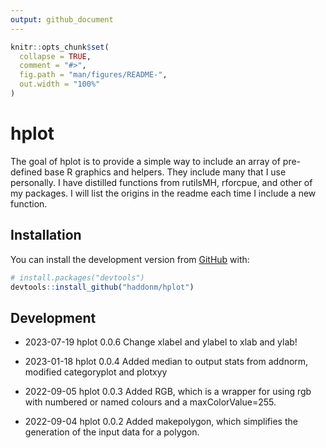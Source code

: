 ```yaml
---
output: github_document
---
```


<!-- README.md is generated from README.Rmd. Please edit that file -->

```r
knitr::opts_chunk$set(
  collapse = TRUE,
  comment = "#>",
  fig.path = "man/figures/README-",
  out.width = "100%"
)
```

# hplot

<!-- badges: start -->
<!-- badges: end -->

The goal of hplot is to provide a simple way to include an array of pre-defined base R graphics and helpers. They include many that I use personally. I have distilled functions from rutilsMH, rforcpue, and other of my packages. I will list the origins in the readme each time I include a new function.

## Installation

You can install the development version from [GitHub](https://github.com/) with:

``` r
# install.packages("devtools")
devtools::install_github("haddonm/hplot")
```
## Development

* 2023-07-19 hplot 0.0.6 Change xlabel and ylabel to xlab and ylab!

* 2023-01-18 hplot 0.0.4 Added median to output stats from addnorm, modified categoryplot and plotxyy

* 2022-09-05 hplot 0.0.3 Added RGB, which is a wrapper for using rgb with numbered or named colours and a maxColorValue=255.

* 2022-09-04 hplot 0.0.2 Added makepolygon, which simplifies the generation of the input data for a polygon.



